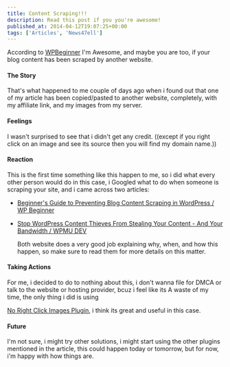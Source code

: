 ```yaml
---
title: Content Scraping!!!
description: Read this post if you you're awesome!
published_at: 2014-04-12T19:07:25+00:00
tags: ['Articles', 'News47ell']
---
```


According to [WPBeginner][1] I'm Awesome, and maybe you are too, if your blog content has been scraped by another website.

#### The Story

That's what happened to me couple of days ago when i found out that one of my article has been copied/pasted to another website, completely, with my affiliate link, and my images from my server.

#### Feelings

I wasn't surprised to see that i didn't get any credit. ((except if you right click on an image and see its source then you will find my domain name.))

#### Reaction

This is the first time something like this happen to me, so i did what every other person would do in this case, i Googled what to do when someone is scraping your site, and i came across two articles:

- [Beginner's Guide to Preventing Blog Content Scraping in WordPress / WP Beginner][2]
- [Stop WordPress Content Thieves From Stealing Your Content - And Your Bandwidth / WPMU DEV][3]

  Both website does a very good job explaining why, when, and how this happen, so make sure to read them for more details on this matter.

#### Taking Actions

For me, i decided to do to nothing about this, i don't wanna file for DMCA or talk to the website or hosting provider, bcuz i feel like its A waste of my time, the only thing i did is using

[No Right Click Images Plugin][4], i think its great and useful in this case.

#### Future

I'm not sure, i might try other solutions, i might start using the other plugins mentioned in the article, this could happen today or tomorrow, but for now, i'm happy with how things are.

[1]: http://www.wpbeginner.com/
[2]: http://www.wpbeginner.com/beginners-guide/beginners-guide-to-preventing-blog-content-scraping-in-wordpress/
[3]: http://premium.wpmudev.org/blog/stop-wordpress-content-thieves-from-stealing-your-content-and-your-bandwidth/
[4]: http://wordpress.org/plugins/no-right-click-images-plugin/
